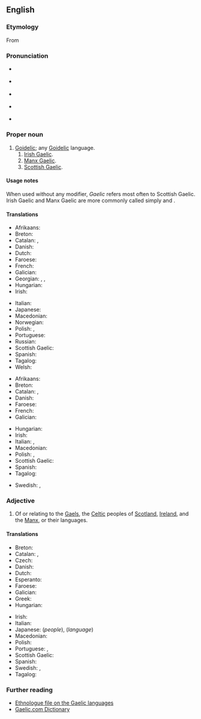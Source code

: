 {{also|gaèlic}}
{{wikipedia|dab=Gaelic}}
==English==

===Etymology===
From {{suffix|en|Gael|ic}}

===Pronunciation===
* {{IPA|en|/ˈɡælɪk/}} {{q|when referring to Scottish Gaelic}}
* {{IPA|en|/ˈɡeɪlɪk/}} {{q|when referring to Irish Gaelic or Manx Gaelic}}
* {{a|Scotland}} {{IPA|en|/ˈɡalɪk/}}
* {{a|US}} {{IPA|en|/ˈɡeɪlɪk/}} {{q|for all senses}}
* {{rhymes|en|eɪlɪk|ælɪk}}

===Proper noun===
{{en-proper noun}}

# [[Goidelic]]; any [[Goidelic]] language.
## [[Irish Gaelic]].
## [[Manx Gaelic]].
## [[Scottish Gaelic]].

====Usage notes====
When used without any modifier, ''Gaelic'' refers most often to Scottish Gaelic. Irish Gaelic and Manx Gaelic are more commonly called simply {{m|en|Irish}} and {{m|en|Manx}}.

====Translations====
{{trans-top|Goidelic}}
* Afrikaans: {{t|af|Gaelies}}
* Breton: {{t+|br|gouezeleg|m}}
* Catalan: {{t|ca|goidèlic|m}}, {{t|ca|gaèlic|m}}
* Danish: {{t|da|gælisk}}
* Dutch: {{t|nl|Gaelisch|n}}
* Faroese: {{t|fo|gæliskt|n}}
* French: {{t+|fr|gaélique|m}}
* Galician: {{t+|gl|gaélico|m}}
* Georgian: {{t|ka|გელური}}, {{t|ka|გაელური}}, {{t|ka|გალური}}
* Hungarian: {{t|hu|gael}}
* Irish: {{t|ga|Gaeilis|f}}
{{trans-mid}}
* Italian: {{t|it|gaelico|m}}
* Japanese: {{t|ja|ゲール語|tr=gēru-go}}
* Macedonian: {{t|mk|гелски|m|tr=gélski}}
* Norwegian: {{t|no|gælisk}}
* Polish: {{t|pl|goidelski}}, {{t|pl|gaelicki}}
* Portuguese: {{t+|pt|gaélico|m}}
* Russian: {{t+|ru|Гэльский}}
* Scottish Gaelic: {{t|gd|an t-Seann Ghàidhlig|f}}
* Spanish: {{t+|es|gaélico|m}}
* Tagalog: {{t|tl|Gaeliko}}
* Welsh: {{t|cy|Gaeleg|f}}
{{trans-bottom}}

{{trans-top|any Goidelic language}}
* Afrikaans: {{t|af|Gaelies}}
* Breton: {{t+|br|gouezeleg|m}}
* Catalan: {{t|ca|goidèlic|m}}, {{t|ca|gaèlic|m}}
* Danish: {{t|da|gælisk}}
* Faroese: {{t|fo|gæliskt|n}}
* French: {{t+|fr|gaélique|m}}
* Galician: {{t+|gl|gaélico|m}}
{{trans-mid}}
* Hungarian: {{t|hu|gael}}
* Irish: {{t+|ga|Gaeilge|f}}
* Italian: {{t|it|gaelico|m}}, {{t+|it|lingua}} {{t|it|gaelica|f}}
* Macedonian: {{t|mk|гелски|m|tr=gélski}}
* Polish: {{t|pl|goidelski}}, {{t|pl|gaelicki}}
* Scottish Gaelic: {{t|gd|Gàidhlig|f}}
* Spanish: {{t+|es|gaélico|m}}
* Tagalog: {{t|tl|Gaeliko}}
{{trans-bottom}}

{{trans-see|Scottish Gaelic}}

{{checktrans-top}}
* Swedish: {{t+check|sv|gaeliska|c}}, {{t+check|sv|gäliska|c}}
{{trans-mid}}
{{trans-bottom}}

===Adjective===
{{en-adj|-}}

# Of or relating to the [[Gael]]s, the [[Celtic]] peoples of [[Scotland]], [[Ireland]], and the [[Manx]], or their languages.

====Translations====
{{trans-top|relating to the Gaels or their language}}
* Breton: {{t|br|gouezel}}
* Catalan: {{t|ca|goidèlic}}, {{t|ca|gaèlic}}
* Czech: {{t|cs|gaelský}}
* Danish: {{t|da|gælisk}}
* Dutch: {{t|nl|Gaelisch}}
* Esperanto: {{t|eo|gaela}}
* Faroese: {{t|fo|gæliskur}}
* Galician: {{t+|gl|gaélico|m}}
* Greek: {{t+|el|γαελικός}}
* Hungarian: {{t|hu|gael}}
{{trans-mid}}
* Irish: {{t|ga|Gaelach}}
* Italian: {{t|it|gaelico|m}}
* Japanese: {{t|ja|ゲール族|tr=gēru-zoku}} (''people''), {{t|ja|ゲール語|tr=gēru-go}} (''language'')
* Macedonian: {{t|mk|гелски|m|tr=gélski}}
* Polish: {{t|pl|gaelicki}}
* Portuguese: {{t+|pt|gaélico|m}}, {{t|pt|gaélica|f}}
* Scottish Gaelic: {{t|gd|Gàidhealach}}
* Spanish: {{t+|es|gaélico}}
* Swedish: {{t+|sv|gaelisk}}, {{t+|sv|gälisk}}
* Tagalog: {{t|tl|Gaeliko}}
{{trans-bottom}}

===Further reading===
* [http://www.ethnologue.com/show_family.asp?subid=90049 Ethnologue file on the Gaelic languages]
* [http://www.gaelic.com/ Gaelic.com Dictionary]

{{topics|en|Language families}}